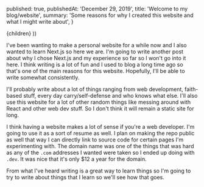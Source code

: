 
  published: true,
  publishedAt: 'December 29, 2019',
  title: 'Welcome to my blog/website',
  summary: 'Some reasons for why I created this website and what I might write about',
}

  <BlogPost path={router.pathname} meta={meta}>
    {children}
  </BlogPost>
))

I've been wanting to make a personal website for a while now and I also wanted to learn Next.js so here we are. I'm going to write another post about why I chose Next.js and my experience so far so I won't go into it here. I think writing is a lot of fun and I used to blog a long time ago so that's one of the main reasons for this website. Hopefully, I'll be able to write somewhat consistently.

I'll probably write about a lot of things ranging from web development, faith-based stuff, every day carry/self-defense and who knows what else. I'll also use this website for a lot of other random things like messing around with React and other web dev stuff. So I don't think it will remain a static site for long.

I think having a website makes a lot of sense if you're a web developer. I'm going to use it as a sort of resume as well. I plan on making the repo public as well that way I can directly link to source code for certain pages I'm experimenting with. The domain name was one of the things that was hard as any of the `.com` addresses I wanted were taken so I ended up doing with `.dev`. It was nice that it's only $12 a year for the domain.

From what I've heard writing is a great way to learn things so I'm going to try to write about things that I learn so we'll see how that goes. 
